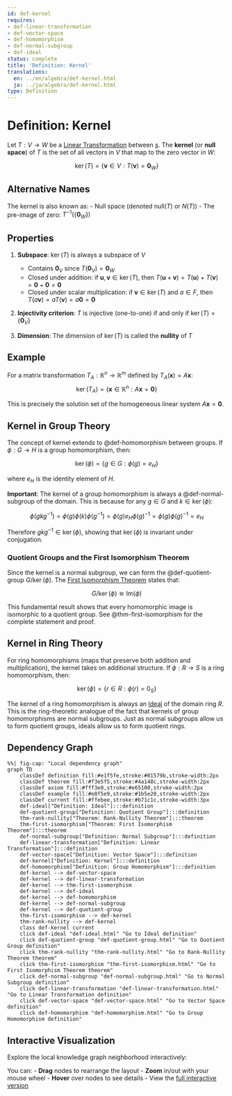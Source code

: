 ```yaml
---
id: def-kernel
requires:
- def-linear-transformation
- def-vector-space
- def-homomorphism
- def-normal-subgroup
- def-ideal
status: complete
title: 'Definition: Kernel'
translations:
  en: ../en/algebra/def-kernel.html
  ja: ../ja/algebra/def-kernel.html
type: Definition
---
```


# Definition: Kernel {#def-kernel}

Let $T: V \to W$ be a [Linear Transformation](def-linear-transformation.qmd) between [s](def-vector-space.qmd). The **kernel** (or **null space**) of $T$ is the set of all vectors in $V$ that map to the zero vector in $W$:

$$\ker(T) = \{\mathbf{v} \in V : T(\mathbf{v}) = \mathbf{0}_W\}$$

## Alternative Names

The kernel is also known as:
- Null space (denoted $\text{null}(T)$ or $N(T)$)
- The pre-image of zero: $T^{-1}(\{\mathbf{0}_W\})$

## Properties

1. **Subspace**: $\ker(T)$ is always a subspace of $V$
   - Contains $\mathbf{0}_V$ since $T(\mathbf{0}_V) = \mathbf{0}_W$
   - Closed under addition: if $\mathbf{u}, \mathbf{v} \in \ker(T)$, then $T(\mathbf{u} + \mathbf{v}) = T(\mathbf{u}) + T(\mathbf{v}) = \mathbf{0} + \mathbf{0} = \mathbf{0}$
   - Closed under scalar multiplication: if $\mathbf{v} \in \ker(T)$ and $a \in F$, then $T(a\mathbf{v}) = aT(\mathbf{v}) = a\mathbf{0} = \mathbf{0}$

2. **Injectivity criterion**: $T$ is injective (one-to-one) if and only if $\ker(T) = \{\mathbf{0}_V\}$

3. **Dimension**: The dimension of $\ker(T)$ is called the **nullity** of $T$

## Example

For a matrix transformation $T_A: \mathbb{R}^n \to \mathbb{R}^m$ defined by $T_A(\mathbf{x}) = A\mathbf{x}$:
$$\ker(T_A) = \{\mathbf{x} \in \mathbb{R}^n : A\mathbf{x} = \mathbf{0}\}$$

This is precisely the solution set of the homogeneous linear system $A\mathbf{x} = \mathbf{0}$.

## Kernel in Group Theory

The concept of kernel extends to @def-homomorphism between groups. If $\phi: G \to H$ is a group homomorphism, then:

$$\ker(\phi) = \{g \in G : \phi(g) = e_H\}$$

where $e_H$ is the identity element of $H$.

**Important**: The kernel of a group homomorphism is always a @def-normal-subgroup of the domain. This is because for any $g \in G$ and $k \in \ker(\phi)$:

$$\phi(gkg^{-1}) = \phi(g)\phi(k)\phi(g^{-1}) = \phi(g)e_H\phi(g)^{-1} = \phi(g)\phi(g)^{-1} = e_H$$

Therefore $gkg^{-1} \in \ker(\phi)$, showing that $\ker(\phi)$ is invariant under conjugation.

### Quotient Groups and the First Isomorphism Theorem

Since the kernel is a normal subgroup, we can form the @def-quotient-group $G/\ker(\phi)$. The [First Isomorphism Theorem](thm-first-isomorphism.qmd) states that:

$$G/\ker(\phi) \cong \text{Im}(\phi)$$

This fundamental result shows that every homomorphic image is isomorphic to a quotient group. See @thm-first-isomorphism for the complete statement and proof.

## Kernel in Ring Theory

For ring homomorphisms (maps that preserve both addition and multiplication), the kernel takes on additional structure. If $\phi: R \to S$ is a ring homomorphism, then:

$$\ker(\phi) = \{r \in R : \phi(r) = 0_S\}$$

The kernel of a ring homomorphism is always an [Ideal](def-ideal.qmd) of the domain ring $R$. This is the ring-theoretic analogue of the fact that kernels of group homomorphisms are normal subgroups. Just as normal subgroups allow us to form quotient groups, ideals allow us to form quotient rings.

## Dependency Graph

```mermaid
%%| fig-cap: "Local dependency graph"
graph TD
    classDef definition fill:#e1f5fe,stroke:#01579b,stroke-width:2px
    classDef theorem fill:#f3e5f5,stroke:#4a148c,stroke-width:2px
    classDef axiom fill:#fff3e0,stroke:#e65100,stroke-width:2px
    classDef example fill:#e8f5e9,stroke:#1b5e20,stroke-width:2px
    classDef current fill:#ffebee,stroke:#b71c1c,stroke-width:3px
    def-ideal["Definition: Ideal"]:::definition
    def-quotient-group["Definition: Quotient Group"]:::definition
    thm-rank-nullity["Theorem: Rank-Nullity Theorem"]:::theorem
    thm-first-isomorphism["Theorem: First Isomorphism Theorem"]:::theorem
    def-normal-subgroup["Definition: Normal Subgroup"]:::definition
    def-linear-transformation["Definition: Linear Transformation"]:::definition
    def-vector-space["Definition: Vector Space"]:::definition
    def-kernel["Definition: Kernel"]:::definition
    def-homomorphism["Definition: Group Homomorphism"]:::definition
    def-kernel --> def-vector-space
    def-kernel --> def-linear-transformation
    def-kernel --> thm-first-isomorphism
    def-kernel --> def-ideal
    def-kernel --> def-homomorphism
    def-kernel --> def-normal-subgroup
    def-kernel --> def-quotient-group
    thm-first-isomorphism --> def-kernel
    thm-rank-nullity --> def-kernel
    class def-kernel current
    click def-ideal "def-ideal.html" "Go to Ideal definition"
    click def-quotient-group "def-quotient-group.html" "Go to Quotient Group definition"
    click thm-rank-nullity "thm-rank-nullity.html" "Go to Rank-Nullity Theorem theorem"
    click thm-first-isomorphism "thm-first-isomorphism.html" "Go to First Isomorphism Theorem theorem"
    click def-normal-subgroup "def-normal-subgroup.html" "Go to Normal Subgroup definition"
    click def-linear-transformation "def-linear-transformation.html" "Go to Linear Transformation definition"
    click def-vector-space "def-vector-space.html" "Go to Vector Space definition"
    click def-homomorphism "def-homomorphism.html" "Go to Group Homomorphism definition"
```

## Interactive Visualization

Explore the local knowledge graph neighborhood interactively:

::: {.graph-viz data-id="def-kernel" data-width="700" data-height="500"}
:::

You can:
- **Drag** nodes to rearrange the layout
- **Zoom** in/out with your mouse wheel
- **Hover** over nodes to see details
- View the [full interactive version](../../output/interactive/def-kernel.html){target="_blank"}
